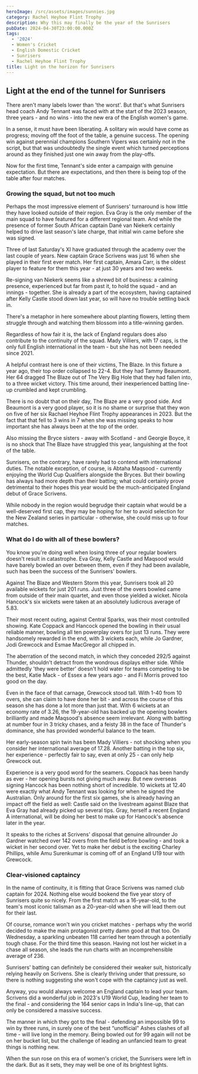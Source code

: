 ```yaml
---
heroImage: /src/assets/images/sunnies.jpg
category: Rachel Heyhoe Flint Trophy
description: Why this may finally be the year of the Sunrisers
pubDate: 2024-04-30T23:00:00.000Z
tags:
  - '2024'
  - Women's Cricket
  - English Domestic Cricket
  - Sunrisers
  - Rachel Heyhoe Flint Trophy
title: Light on the horizon for Sunrisers
---
```


## Light at the end of the tunnel for Sunrisers

There aren't many labels lower than 'the worst'. But that's what Sunrisers head coach Andy Tennant was faced with at the start of the 2023 season, three years - and no wins - into the new era of the English women's game.

In a sense, it must have been liberating. A solitary win would have come as progress; moving off the foot of the table, a genuine success. The opening win against perennial champions Southern Vipers was certainly not in the script, but that was undoubtedly the single event which turned perceptions around as they finished just one win away from the play-offs.

Now for the first time, Tennant's side enter a campaign with genuine expectation. But there are expectations, and then there is being top of the table after four matches.

### Growing the squad, but not too much

Perhaps the most impressive element of Sunrisers' turnaround is how little they have looked outside of their region. Eva Gray is the only member of the main squad to have featured for a different regional team. And while the presence of former South African captain Dané van Niekerk certainly helped to drive last season's late charge, that initial win came before she was signed.

Three of last Saturday's XI have graduated through the academy over the last couple of years. New captain Grace Scrivens was just 16 when she played in their first ever match. Her first captain, Amara Carr, is the oldest player to feature for them this year - at just 30 years and two weeks.

Re-signing van Niekerk seems like a shrewd bit of business: a calming presence, experienced but far from past it, to hold the squad - and an innings - together. She is already a part of the ecosystem, having captained after Kelly Castle stood down last year, so will have no trouble settling back in.

There's a metaphor in here somewhere about planting flowers, letting them struggle through and watching them blossom into a title-winning garden.

Regardless of how fair it is, the lack of England regulars does also contribute to the continuity of the squad. Mady Villiers, with 17 caps, is the only full English international in the team - but she has not been needed since 2021.

A helpful contrast here is one of their victims, The Blaze. In this fixture a year ago, their top order collapsed to 22-4. But they had Tammy Beaumont. Her 64 dragged The Blaze out of The Very Big Hole that they had fallen into, to a three wicket victory. This time around, their inexperienced batting line-up crumbled and kept crumbling.

There is no doubt that on their day, The Blaze are a very good side. And Beaumont is a very good player, so it is no shame or surprise that they won on five of her six Rachael Heyhoe Flint Trophy appearances in 2023. But the fact that that fell to 3 wins in 7 when she was missing speaks to how important she has always been at the top of the order.

Also missing the Bryce sisters - away with Scotland - and Georgie Boyce, it is no shock that The Blaze have struggled this year, languishing at the foot of the table.

Sunrisers, on the contrary, have rarely had to contend with international duties. The notable exception, of course, is Abtaha Maqsood - currently enjoying the World Cup Qualifiers alongside the Bryces. But their bowling has always had more depth than their batting; what could certainly prove detrimental to their hopes this year would be the much-anticipated England debut of Grace Scrivens.

While nobody in the region would begrudge their captain what would be a well-deserved first cap, they may be hoping for her to avoid selection for the New Zealand series in particular - otherwise, she could miss up to four matches.

### What do I do with all of these bowlers?

You know you're doing well when losing three of your regular bowlers doesn't result in catastrophe. Eva Gray, Kelly Castle and Maqsood would have barely bowled an over between them, even if they had been available, such has been the success of the Sunrisers' bowlers.

Against The Blaze and Western Storm this year, Sunrisers took all 20 available wickets for just 201 runs. Just three of the overs bowled came from outside of their main quartet, and even those yielded a wicket. Nicola Hancock's six wickets were taken at an absolutely ludicrous average of 5.83.

Their most recent outing, against Central Sparks, was their most controlled showing. Kate Coppack and Hancock opened the bowling in their usual reliable manner, bowling all ten powerplay overs for just 13 runs. They were handsomely rewarded in the end, with 3 wickets each, while Jo Gardner, Jodi Grewcock and Esmae MacGregor all chipped in.

The aberration of the second match, in which they conceded 292/5 against Thunder, shouldn't detract from the wondrous displays either side. While admittedly 'they were better' doesn't hold water for teams competing to be the best, Katie Mack - of Essex a few years ago - and Fi Morris proved too good on the day.

Even in the face of that carnage, Grewcock stood tall. With 1-40 from 10 overs, she can claim to have done her bit - and across the course of this season she has done a lot more than just that. With 6 wickets at an economy rate of 3.26, the 19-year-old has backed up the opening bowlers brilliantly and made Maqsood's absence seem irrelevant. Along with batting at number four in 3 tricky chases, and a feisty 38 in the face of Thunder's dominance, she has provided wonderful balance to the team.

Her early-season spin twin has been Mady Villiers - not shocking when you consider her international average of 17.28. Another batting in the top six, her experience - perfectly fair to say, even at only 25 - can only help Grewcock out.

Experience is a very good word for the seamers. Coppack has been handy as ever - her opening bursts not giving much away. But new overseas signing Hancock has been nothing short of incredible. 10 wickets at 12.40 were exactly what Andy Tennant was looking for when he signed the Australian. Only around for the first six games, she is already having an impact off the field as well: Castle said on the livestream against Blaze that Eva Gray had already picked up several tips. Gray, herself a recent England A international, will be doing her best to make up for Hancock's absence later in the year.

It speaks to the riches at Scrivens' disposal that genuine allrounder Jo Gardner watched over 142 overs from the field before bowling - and took a wicket in her second over. Yet to make her debut is the exciting Charley Phillips, while Amu Surenkumar is coming off of an England U19 tour with Grewcock.

### Clear-visioned captaincy

In the name of continuity, it is fitting that Grace Scrivens was named club captain for 2024. Nothing else would bookend the five year story of Sunrisers quite so nicely. From the first match as a 16-year-old, to the team's most iconic talisman as a 20-year-old when she will lead them out for their last.

Of course, romance won't win you cricket matches - perhaps why the world decided to make the main protagonist pretty damn good at that too. On Wednesday, a sparkling unbeaten 118 carried her team through a potentially tough chase. For the third time this season. Having not lost her wicket in a chase all season, she leads the run charts with an incomprehensible average of 236.

Sunrisers' batting can definitely be considered their weaker suit, historically relying heavily on Scrivens. She is clearly thriving under that pressure, so there is nothing suggesting she won't cope with the captaincy just as well.

Anyway, you would always welcome an England captain to lead your team. Scrivens did a wonderful job in 2023's U19 World Cup, leading her team to the final - and considering the 164 senior caps in India's line-up, that can only be considered a massive success.

The manner in which they got to the final - defending an impossible 99 to win by three runs, in surely one of the best “unofficial" Ashes clashes of all time - will live long in the memory. Being bowled out for 99 again will not be on her bucket list, but the challenge of leading an unfancied team to great things is nothing new.

When the sun rose on this era of women's cricket, the Sunrisers were left in the dark. But as it sets, they may well be one of its brightest lights.
